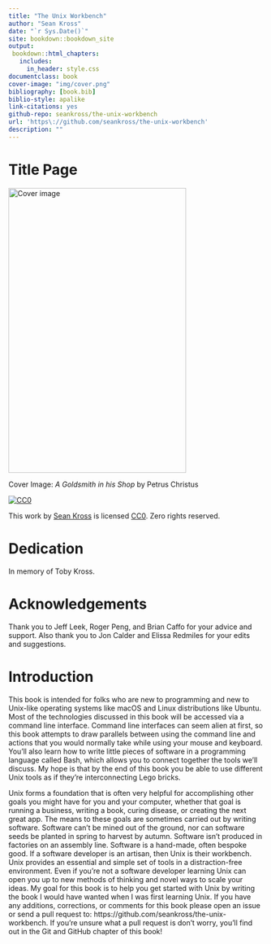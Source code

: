 ```yaml
--- 
title: "The Unix Workbench"
author: "Sean Kross"
date: "`r Sys.Date()`"
site: bookdown::bookdown_site
output:
 bookdown::html_chapters:
   includes:
     in_header: style.css
documentclass: book
cover-image: "img/cover.png"
bibliography: [book.bib]
biblio-style: apalike
link-citations: yes
github-repo: seankross/the-unix-workbench
url: 'https\://github.com/seankross/the-unix-workbench'
description: ""
---
```


# Title Page {-}

<img src="img/cover.png" width="350" height="560" alt="Cover image" />

Cover Image: *A Goldsmith in his Shop* by Petrus Christus

[![CC0](https://licensebuttons.net/p/zero/1.0/88x31.png)](https://creativecommons.org/publicdomain/zero/1.0/)

This work by [Sean Kross](http://seankross.com) is licensed 
[CC0](https://creativecommons.org/publicdomain/zero/1.0/). Zero rights reserved.

# Dedication {-}

In memory of Toby Kross.

# Acknowledgements {-}

Thank you to Jeff Leek, Roger Peng, and Brian Caffo for your advice and support.
Also thank you to Jon Calder and Elissa Redmiles for your edits and suggestions.


# Introduction {-}

This book is intended for folks who are new to programming and new to Unix-like
operating systems like macOS and Linux distributions like Ubuntu. Most of the
technologies discussed in this book will be accessed via a command line
interface. Command line 
interfaces can seem alien at first, so this book
attempts to draw parallels between using the command line and actions that you
would normally take while using your mouse and keyboard.
You'll also learn how to write little pieces of software in a programming
language called Bash, which allows you to connect together the tools we'll
discuss. My hope is that by the end of this book you be able to use different
Unix tools as if they're interconnecting Lego bricks.

Unix forms a foundation that is often very helpful for
accomplishing other goals you might have for you and your computer, whether
that goal is running a business, writing a book, curing disease, or creating
the next great app. The means to these goals are sometimes carried out by
writing software.
Software can't be mined out of the ground, nor can software seeds be planted in
spring to harvest by autumn. Software isn't produced in factories on an
assembly line. Software is a hand-made, often bespoke good. If a software
developer is an artisan, then Unix is their workbench. Unix provides an
essential and simple set of tools in a distraction-free environment. Even if
you're not a software developer learning Unix can open you up to new methods
of thinking and novel ways to scale your ideas. My goal
for this book is to help you get started with Unix by writing the book I would
have wanted when I was first learning Unix. If you have any additions,
corrections, or comments for this book please open an issue or send a pull
request to: https://github.com/seankross/the-unix-workbench. If you're unsure
what a pull request is don't worry, you'll find out in the Git and GitHub
chapter of this book!
